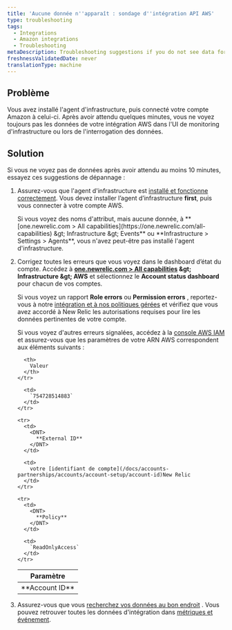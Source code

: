 ```yaml
---
title: 'Aucune donnée n''apparaît : sondage d''intégration API AWS'
type: troubleshooting
tags:
  - Integrations
  - Amazon integrations
  - Troubleshooting
metaDescription: Troubleshooting suggestions if you do not see data for your Amazon/AWS integrations in the New Relic infrastructure UI.
freshnessValidatedDate: never
translationType: machine
---
```


## Problème

Vous avez installé l&apos;agent d&apos;infrastructure, puis connecté votre compte Amazon à celui-ci. Après avoir attendu quelques minutes, vous ne voyez toujours pas les données de votre intégration AWS dans l&apos;UI de monitoring d&apos;infrastructure ou lors de l&apos;interrogation des données.

## Solution

Si vous ne voyez pas de données après avoir attendu au moins 10 minutes, essayez ces suggestions de dépannage :

1. Assurez-vous que l&apos;agent d&apos;infrastructure est [installé et fonctionne correctement](/docs/infrastructure/new-relic-infrastructure/troubleshooting/no-data-appears-infrastructure). Vous devez installer l’agent d’infrastructure <DNT>**first**</DNT>, puis vous connecter à votre compte AWS.

   <Callout variant="tip">
     Si vous voyez des noms d&apos;attribut, mais aucune donnée, à <DNT>**[one.newrelic.com &gt; All capabilities](https://one.newrelic.com/all-capabilities) &amp;gt; Infrastructure &amp;gt; Events**</DNT> ou <DNT>**Infrastructure &gt; Settings &gt; Agents**</DNT>, vous n&apos;avez peut-être pas installé l&apos;agent d&apos;infrastructure.
   </Callout>

2. Corrigez toutes les erreurs que vous voyez dans le dashboard d’état du compte. Accédez à <DNT>**[one.newrelic.com &gt; All capabilities](https://one.newrelic.com/all-capabilities) &amp;gt; Infrastructure &amp;gt; AWS**</DNT> et sélectionnez le <DNT>**Account status dashboard**</DNT> pour chacun de vos comptes.

   Si vous voyez un rapport <DNT>**Role errors**</DNT> ou <DNT>**Permission errors**</DNT> , reportez-vous à notre [intégration et à nos politiques gérées](/docs/integrations/amazon-integrations/getting-started/integrations-managed-policies) et vérifiez que vous avez accordé à New Relic les autorisations requises pour lire les données pertinentes de votre compte.

   Si vous voyez d&apos;autres erreurs signalées, accédez à la [console AWS IAM](https://console.aws.amazon.com/iam/home?#/roles) et assurez-vous que les paramètres de votre ARN AWS correspondent aux éléments suivants :

   <table>
     <thead>
       <tr>
         <th>
           Paramètre
         </th>

         <th>
           Valeur
         </th>
       </tr>
     </thead>

     <tbody>
       <tr>
         <td>
           <DNT>
             **Account ID**
           </DNT>
         </td>

         <td>
           `754728514883`
         </td>
       </tr>

       <tr>
         <td>
           <DNT>
             **External ID**
           </DNT>
         </td>

         <td>
           votre [identifiant de compte](/docs/accounts-partnerships/accounts/account-setup/account-id)New Relic
         </td>
       </tr>

       <tr>
         <td>
           <DNT>
             **Policy**
           </DNT>
         </td>

         <td>
           `ReadOnlyAccess`
         </td>
       </tr>
     </tbody>
   </table>

3. Assurez-vous que vous [recherchez vos données au bon endroit](/docs/infrastructure/integrations-getting-started/getting-started/understand-integration-data-data-types#metric) . Vous pouvez retrouver toutes les données d&apos;intégration dans [métriques et événement](/docs/query-your-data/explore-query-data/data-explorer/introduction-data-explorer).